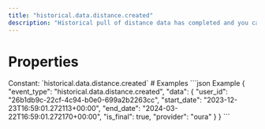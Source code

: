 ```yaml
---
title: "historical.data.distance.created"
description: "Historical pull of distance data has completed and you can now pull data for this resource."
---
```

# Properties
<ResponseField name="event_type" type="const string" required="true">
Constant: `historical.data.distance.created`
</ResponseField>
<ResponseField name="data" type="HistoricalDataCreated" required="true">
<Expandable title="HistoricalDataCreated" defaultOpen="true">
<ResponseField name="user_id" type="string" required="true">
</ResponseField>
<ResponseField name="start_date" type="string" required="true">
</ResponseField>
<ResponseField name="end_date" type="string" required="true">
</ResponseField>
<ResponseField name="is_final" type="boolean" required="true">
</ResponseField>
<ResponseField name="provider" type="string" required="true">
</ResponseField>
</Expandable>
</ResponseField>
# Examples
<CodeGroup>
```json Example
{
  "event_type": "historical.data.distance.created",
  "data": {
    "user_id": "26b1db9c-22cf-4c94-b0e0-699a2b2263cc",
    "start_date": "2023-12-23T16:59:01.272113+00:00",
    "end_date": "2024-03-22T16:59:01.272170+00:00",
    "is_final": true,
    "provider": "oura"
  }
}
```
</CodeGroup>
